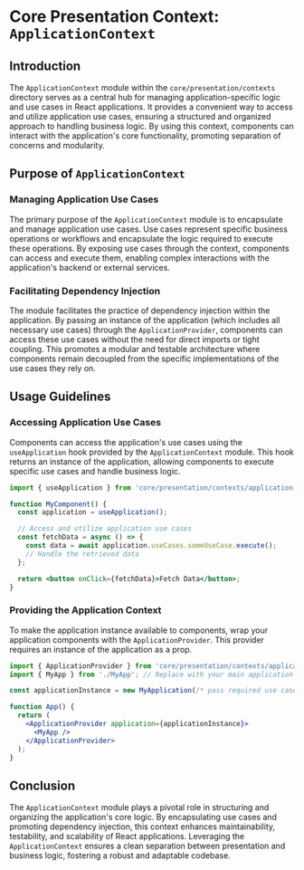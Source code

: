 # Core Presentation Context: `ApplicationContext`

## Introduction

The `ApplicationContext` module within the `core/presentation/contexts` directory serves as a central hub for managing application-specific logic and use cases in React applications. It provides a convenient way to access and utilize application use cases, ensuring a structured and organized approach to handling business logic. By using this context, components can interact with the application's core functionality, promoting separation of concerns and modularity.

## Purpose of `ApplicationContext`

### Managing Application Use Cases

The primary purpose of the `ApplicationContext` module is to encapsulate and manage application use cases. Use cases represent specific business operations or workflows and encapsulate the logic required to execute these operations. By exposing use cases through the context, components can access and execute them, enabling complex interactions with the application's backend or external services.

### Facilitating Dependency Injection

The module facilitates the practice of dependency injection within the application. By passing an instance of the application (which includes all necessary use cases) through the `ApplicationProvider`, components can access these use cases without the need for direct imports or tight coupling. This promotes a modular and testable architecture where components remain decoupled from the specific implementations of the use cases they rely on.

## Usage Guidelines

### Accessing Application Use Cases

Components can access the application's use cases using the `useApplication` hook provided by the `ApplicationContext` module. This hook returns an instance of the application, allowing components to execute specific use cases and handle business logic.

```jsx
import { useApplication } from 'core/presentation/contexts/application-context';

function MyComponent() {
  const application = useApplication();

  // Access and utilize application use cases
  const fetchData = async () => {
    const data = await application.useCases.someUseCase.execute();
    // Handle the retrieved data
  };

  return <button onClick={fetchData}>Fetch Data</button>;
}
```

### Providing the Application Context

To make the application instance available to components, wrap your application components with the `ApplicationProvider`. This provider requires an instance of the application as a prop.

```jsx
import { ApplicationProvider } from 'core/presentation/contexts/application-context';
import { MyApp } from './MyApp'; // Replace with your main application component

const applicationInstance = new MyApplication(/* pass required use cases */);

function App() {
  return (
    <ApplicationProvider application={applicationInstance}>
      <MyApp />
    </ApplicationProvider>
  );
}
```

## Conclusion

The `ApplicationContext` module plays a pivotal role in structuring and organizing the application's core logic. By encapsulating use cases and promoting dependency injection, this context enhances maintainability, testability, and scalability of React applications. Leveraging the `ApplicationContext` ensures a clean separation between presentation and business logic, fostering a robust and adaptable codebase.

